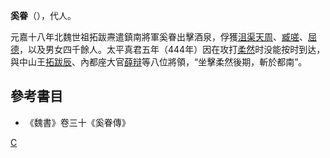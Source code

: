 '''奚眷'''（{{bd|?||?||}}），代人。

元嘉十八年北魏世祖拓跋燾遣鎮南將軍奚眷出擊酒泉，俘獲[[沮渠天周|沮渠天周]]、[[臧嗟|臧嗟]]、[[屈德|屈德]]，以及男女四千餘人。太平真君五年（444年）因在攻打[[柔然|柔然]]时没能按时到达，與中山王[[拓跋辰|拓跋辰]]、內都座大官[[薛辩|薛辩]]等八位將領，“坐擊柔然後期，斬於都南”。

==參考書目==
*《魏書》卷三十《奚眷傳》

[[Category:南北朝軍事人物|C]]
